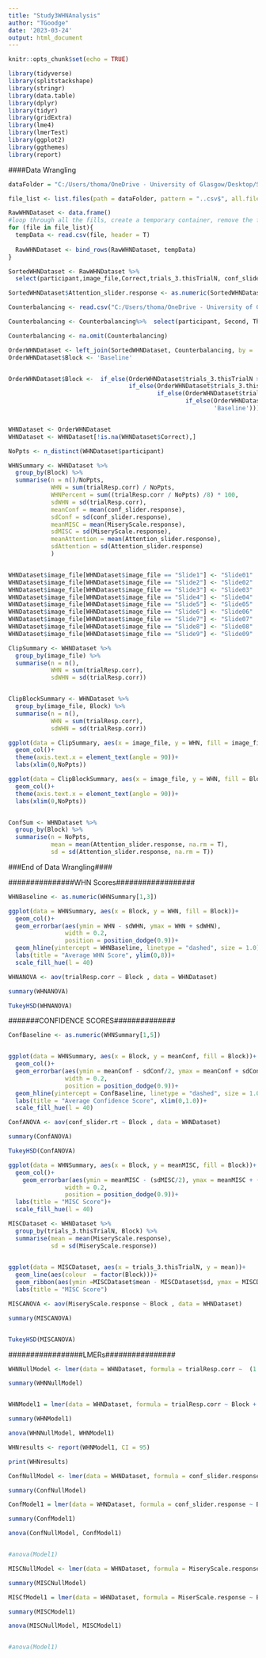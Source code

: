 ```yaml
---
title: "Study3WHNAnalysis"
author: "TGoodge"
date: '2023-03-24'
output: html_document
---
```


```r
knitr::opts_chunk$set(echo = TRUE)
```

```r
library(tidyverse)
library(splitstackshape)
library(stringr)
library(data.table)
library(dplyr)
library(tidyr)
library(gridExtra)
library(lme4)
library(lmerTest)
library(ggplot2)
library(ggthemes)
library(report)

```

####Data Wrangling

```r
dataFolder = "C:/Users/thoma/OneDrive - University of Glasgow/Desktop/Study3/data/PsychoPy"

file_list <- list.files(path = dataFolder, pattern = "..csv$", all.files = TRUE, full.names = TRUE, recursive = TRUE) 
```

```r
RawWHNDataset <- data.frame()
#loop through all the fills, create a temporary container, remove the first, second and last rows and then add 1 to the trials counter. Then bind it to the dataset
for (file in file_list){
  tempData <- read.csv(file, header = T)  
    
  RawWHNDataset <- bind_rows(RawWHNDataset, tempData)
}

```

```r
SortedWHNDataset <- RawWHNDataset %>% 
  select(participant,image_file,Correct,trials_3.thisTrialN, conf_slider.response, conf_slider.rt, MiseryScale.response, Attention_slider.response, trialResp.keys, trialResp.corr)

SortedWHNDataset$Attention_slider.response <- as.numeric(SortedWHNDataset$Attention_slider.response)
```

```r
Counterbalancing <- read.csv("C:/Users/thoma/OneDrive - University of Glasgow/Desktop/Study3/Study3Counterbalancing.csv", header = T)

Counterbalancing <- Counterbalancing%>%  select(participant, Second, Third, Fourth, Fifth)

Counterbalancing <- na.omit(Counterbalancing)
```


```r
OrderWHNDataset <- left_join(SortedWHNDataset, Counterbalancing, by = 'participant') 
OrderWHNDataset$Block <- 'Baseline' 


OrderWHNDataset$Block <-  if_else(OrderWHNDataset$trials_3.thisTrialN >= 32, OrderWHNDataset$Fifth, 
                                  if_else(OrderWHNDataset$trials_3.thisTrialN >= 24, OrderWHNDataset$Fourth,
                                          if_else(OrderWHNDataset$trials_3.thisTrialN >= 16, OrderWHNDataset$Third,
                                                  if_else(OrderWHNDataset$trials_3.thisTrialN >= 8, OrderWHNDataset$Second, 
                                                          'Baseline'))))


WHNDataset <- OrderWHNDataset
WHNDataset <- WHNDataset[!is.na(WHNDataset$Correct),]

```


```r

NoPpts <- n_distinct(WHNDataset$participant)

WHNSummary <- WHNDataset %>% 
  group_by(Block) %>% 
  summarise(n = n()/NoPpts,
            WHN = sum(trialResp.corr) / NoPpts,
            WHNPercent = sum((trialResp.corr / NoPpts) /8) * 100,
            sdWHN = sd(trialResp.corr),
            meanConf = mean(conf_slider.response),
            sdConf = sd(conf_slider.response),
            meanMISC = mean(MiseryScale.response),
            sdMISC = sd(MiseryScale.response),
            meanAttention = mean(Attention_slider.response),
            sdAttention = sd(Attention_slider.response)
            )


WHNDataset$image_file[WHNDataset$image_file == "Slide1"] <- "Slide01"
WHNDataset$image_file[WHNDataset$image_file == "Slide2"] <- "Slide02"
WHNDataset$image_file[WHNDataset$image_file == "Slide3"] <- "Slide03"
WHNDataset$image_file[WHNDataset$image_file == "Slide4"] <- "Slide04"
WHNDataset$image_file[WHNDataset$image_file == "Slide5"] <- "Slide05"
WHNDataset$image_file[WHNDataset$image_file == "Slide6"] <- "Slide06"
WHNDataset$image_file[WHNDataset$image_file == "Slide7"] <- "Slide07"
WHNDataset$image_file[WHNDataset$image_file == "Slide8"] <- "Slide08"
WHNDataset$image_file[WHNDataset$image_file == "Slide9"] <- "Slide09"

```

```r

ClipSummary <- WHNDataset %>% 
  group_by(image_file) %>% 
  summarise(n = n(),
            WHN = sum(trialResp.corr),
            sdWHN = sd(trialResp.corr))


ClipBlockSummary <- WHNDataset %>% 
  group_by(image_file, Block) %>% 
  summarise(n = n(),
            WHN = sum(trialResp.corr),
            sdWHN = sd(trialResp.corr))

```
```r
ggplot(data = ClipSummary, aes(x = image_file, y = WHN, fill = image_file))+
  geom_col()+
  theme(axis.text.x = element_text(angle = 90))+
  labs(xlim(0,NoPpts))
```


```r
ggplot(data = ClipBlockSummary, aes(x = image_file, y = WHN, fill = Block))+
  geom_col()+
  theme(axis.text.x = element_text(angle = 90))+
  labs(xlim(0,NoPpts))
```


```r
```

```r
ConfSum <- WHNDataset %>% 
  group_by(Block) %>% 
  summarise(n = NoPpts,
            mean = mean(Attention_slider.response, na.rm = T),
            sd = sd(Attention_slider.response, na.rm = T))
```


###End of Data Wrangling####


###############WHN Scores##################

```r

WHNBaseline <- as.numeric(WHNSummary[1,3])

ggplot(data = WHNSummary, aes(x = Block, y = WHN, fill = Block))+
  geom_col()+
  geom_errorbar(aes(ymin = WHN - sdWHN, ymax = WHN + sdWHN),
                width = 0.2, 
                position = position_dodge(0.9))+
  geom_hline(yintercept = WHNBaseline, linetype = "dashed", size = 1.0)+
  labs(title = "Average WHN Score", ylim(0,8))+
  scale_fill_hue(l = 40)

```

```r
WHNANOVA <- aov(trialResp.corr ~ Block , data = WHNDataset)

summary(WHNANOVA)

TukeyHSD(WHNANOVA)


```

#######CONFIDENCE SCORES##############
```r
ConfBaseline <- as.numeric(WHNSummary[1,5])


ggplot(data = WHNSummary, aes(x = Block, y = meanConf, fill = Block))+
  geom_col()+
  geom_errorbar(aes(ymin = meanConf - sdConf/2, ymax = meanConf + sdConf/2),
                width = 0.2, 
                position = position_dodge(0.9))+
  geom_hline(yintercept = ConfBaseline, linetype = "dashed", size = 1.0)+
  labs(title = "Average Confidence Score", xlim(0,1.0))+
  scale_fill_hue(l = 40)
```

```r
ConfANOVA <- aov(conf_slider.rt ~ Block , data = WHNDataset)

summary(ConfANOVA)

TukeyHSD(ConfANOVA)
```

```r
ggplot(data = WHNSummary, aes(x = Block, y = meanMISC, fill = Block))+
  geom_col()+
    geom_errorbar(aes(ymin = meanMISC - (sdMISC/2), ymax = meanMISC + (sdMISC/2)),
                width = 0.2, 
                position = position_dodge(0.9))+
  labs(title = "MISC Score")+
  scale_fill_hue(l = 40)
```


```r
MISCDataset <- WHNDataset %>%
  group_by(trials_3.thisTrialN, Block) %>%
  summarise(mean = mean(MiseryScale.response),
            sd = sd(MiseryScale.response))
  

ggplot(data = MISCDataset, aes(x = trials_3.thisTrialN, y = mean))+
  geom_line(aes(colour  = factor(Block)))+
  geom_ribbon(aes(ymin =MISCDataset$mean - MISCDataset$sd, ymax = MISCDataset$mean + MISCDataset$sd, fill = Block),alpha= 0.2) +  
  labs(title = "MISC Score")
```



```r
MISCANOVA <- aov(MiseryScale.response ~ Block , data = WHNDataset)

summary(MISCANOVA)


TukeyHSD(MISCANOVA)

```
#################LMERs################

```r
WHNNullModel <- lmer(data = WHNDataset, formula = trialResp.corr ~  (1|participant))

summary(WHNNullModel)



```

```r
WHNModel1 = lmer(data = WHNDataset, formula = trialResp.corr ~ Block + (1|participant))

summary(WHNModel1)
```


```r
anova(WHNNullModel, WHNModel1)

WHNresults <- report(WHNModel1, CI = 95)

print(WHNresults)
```

```r
ConfNullModel <- lmer(data = WHNDataset, formula = conf_slider.response ~  (1|participant))

summary(ConfNullModel)

```

```r
ConfModel1 = lmer(data = WHNDataset, formula = conf_slider.response ~ Block + (1|participant))

summary(ConfModel1)
```


```r
anova(ConfNullModel, ConfModel1)


#anova(Model1)
```

```r
MISCNullModel <- lmer(data = WHNDataset, formula = MiseryScale.response ~  (1|participant))

summary(MISCNullModel)

```

```r
MISCfModel1 = lmer(data = WHNDataset, formula = MiserScale.response ~ Block + (1|participant))

summary(MISCModel1)
```


```r
anova(MISCNullModel, MISCModel1)


#anova(Model1)
```

